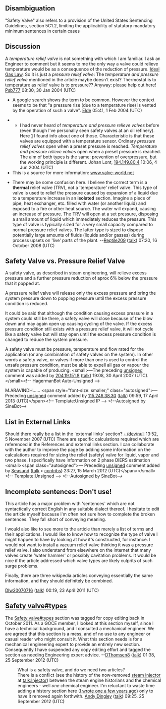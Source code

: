 <article id="447639" title=Talk:Safety valve>
	<talkpage id="447639" title="Talk:Safety valve">
{{TrainsWikiProject|class=start|importance=high|Locos=yes|unref=yes}}
{{WikiProject Engineering|class=start|importance=high|unref=yes}}
{{WikiProject Occupational Safety and Health |class = start |importance = mid}}
{{GOCEreviewed}}

==Disambiguation==
&quot;Safety Valve&quot; also refers to a provision of the United States Sentencing Guidelines, section 5C1.2, limiting the applicability of statutory mandatory minimum sentences in certain cases

==Discussion==
{{oldpeerreview|archive=1}}
A ''temperature relief valve'' is not something with which I am familiar.  I ask an Engineer to comment but it seems to me the only way a valve could relieve temperature would be as a consequence of the reduction of pressure.  [[Ideal Gas Law]].  So it is just a ''pressure relief valve'':  The ''temperature and pressure  relief valve'' mentioned in the article maybe doesn't exist?  Thermostat is to temperature as relief valve is to pressure??  Anyway:  please help out here!  [[User:Psb777|Psb777]] 08:30, 30 Jan 2004 (UTC)

*A google search shows the term to be common.  However the context seems to be that &quot;a pressure rise (due to a temperature rise) is vented by the operation of such a valve&quot;. [[User:Elde|Elde]] 05:41, 1 Feb 2004 (UTC)

**I had never heard of ''temperature and pressure relieve valves'' before (even though I've personally seen safety valves at an oil refinery). Here [http://www.tanklesswaterheaters.com/wat10relval.html] I found info about one of those. Characteristic is that these valves are equipped with a temperature sensor. Ordinary ''pressure relief valves'' open when a preset pressure is reached. ''Temperature and pressure relieve valves'' open when a preset pressure is reached. The aim of both types is the same: prevention of overpressure, but the working principle is different. Johan Lont, [[User:194.149.80.4|194.149.80.4]] 10:06, 4 Jun 2004 (UTC)
*This is a source for more information: [http://www.valve-world.net/srv/types.asp www.valve-world.net]

*There may be some confusion here. I believe the correct term is a '''thermal''' relief valve (TRV), not a 'temperature' relief valve. This type of valve is used to relief the pressure caused by expansion of a liquid due to a temperature increase in an '''isolated''' section. Imagine a piece of pipe, heat exchanger, etc. filled with water (or another liquid) and exposed to a fire or other heat source. The water will expand, causing an increase of pressure. The TRV will open at a set pressure, disposing a small amount of liquid which immediately reduces the pressure. This type of valve is typically sized for a very small capacity compared to normal pressure relief valves. The latter type is sized to dispose potentially large amounts of fluids (liquids and/or gasses) during process upsets on 'live' parts of the plant. --[[User:Reptile209|Reptile209]] ([[User talk:Reptile209|talk]]) 07:20, 16 October 2008 (UTC)

== Safety Valve vs. Pressure Relief Valve ==

A safety valve, as described in steam engineering, will relieve excess pressure and a further pressure reduction of aprox 6% below the pressure that it popped at.

A pressure relief valve will release only the excess pressure and bring the system pressure down to popping pressure until the excess pressure condition is reduced.

It could be said that although the condition causing excess pressure in a system could still be there, a safety valve will close because of the blow down and may again open up causing cycling of the valve.  If the excess pressure condition still exists with a pressure relief valve, it will not cycle like a safety valve but will stay open until the excess pressure condition is changed to reduce the system pressure.

A safety valve must be pressure, temperature and flow rated for the application (or any combination of safety valves on the system).  In other words a safety valve, or valves if more than one is used to control the unsafe pressure condition, must be able to expell all gas or vapour the system is capable of producing. &lt;small&gt;—The preceding [[Wikipedia:Sign your posts on talk pages|unsigned]] comment was added by [[Special:Contributions/204.19.151.8|204.19.151.8]] ([[User talk:204.19.151.8|talk]]) 19:08, 30 April 2007 (UTC).&lt;/small&gt;&lt;!-- HagermanBot Auto-Unsigned --&gt;

M.ARAVINDH......  &lt;span style=&quot;font-size: smaller;&quot; class=&quot;autosigned&quot;&gt;— Preceding [[Wikipedia:Signatures|unsigned]] comment added by [[Special:Contributions/115.249.38.30|115.249.38.30]] ([[User talk:115.249.38.30|talk]]) 09:59, 17 April 2013 (UTC)&lt;/span&gt;&lt;!-- Template:Unsigned IP --&gt; &lt;!--Autosigned by SineBot--&gt;

==List in External Links==
Should there really be a list in the 'external links' section?
[[User:Devnull0|- /dev/null]] 13:52, 5 November 2007 (UTC)
There are specific calculations required which are referenced in the References and external links section. I can collaborate with the author to improve the page by adding some information on the calculations required for sizing the relief (safety) valve for liquid, vapor and two phase. I specifically have information on 2 phase DIERS estimation  &lt;small&gt;&lt;span class=&quot;autosigned&quot;&gt;— Preceding [[Wikipedia:Signatures|unsigned]] comment added by [[User:Seasund|Seasund]] ([[User talk:Seasund|talk]] • [[Special:Contributions/Seasund|contribs]]) 23:27, 15 March 2012 (UTC)&lt;/span&gt;&lt;/small&gt;&lt;!-- Template:Unsigned --&gt; &lt;!--Autosigned by SineBot--&gt;

== Incomplete sentences: Don't use! ==

This article has a major problem with 'sentences' which are not syntactically correct English in any suitable dialect thereof. I hesitate to edit the article myself because I'm often not sure how to complete the broken sentences. They fall short of conveying meaning.

I would also like to see more to the article than merely a list of terms and their applications. I would like to know how to recognize the type of valve I might happen to have by looking at how it's constructed, for instance. I would not want to install a vacuum relief valve thinking it was a pressure relief valve. I also understand from elsewhere on the internet that many valves create 'water hammer' or possibly cavitation problems. It would be nice if the article addressed which valve types are likely culprits of such surge problems.

Finally, there are three wikipedia articles conveying essentially the same information, and they should definitely be combined.

[[User:Dlw20070716|Dlw20070716]] ([[User talk:Dlw20070716|talk]]) 00:19, 23 April 2011 (UTC)

== [[Safety valve#types]] ==

The [[Safety valve#types]] section was tagged for copy editing back in October 2011. As a GOCE member, I looked at this section myself, since I have a technical background, and I consulted a mechanical engineer. We are agreed that this section is a mess, and of no use to any engineer or casual reader who might consult it. What this section needs is for a mechanical engineering expert to provide an entirely new section. Consequently I have suspended any copy editing effort and tagged the section as needing Engineering expert advice. --[[User:Dthomsen8|DThomsen8]] ([[User talk:Dthomsen8|talk]]) 01:38, 25 September 2012 (UTC)

: What is a safety valve, and do we need two articles?
: There is a conflict (see the history of the now-removed [[steam injector]] at [[talk:Injector]]) between the steam engine historians and the chemical engineers - well ''one'' chemical engineer. I'm reluctant to waste time adding a history section here ([[User:Andy_Dingley/My_created_pages/History_of_safety_valves|I wrote one a few years ago]]) only to have it removed again forthwith. [[User:Andy Dingley|Andy Dingley]] ([[User talk:Andy Dingley|talk]]) 09:25, 25 September 2012 (UTC)
	</talkpage>
</article>